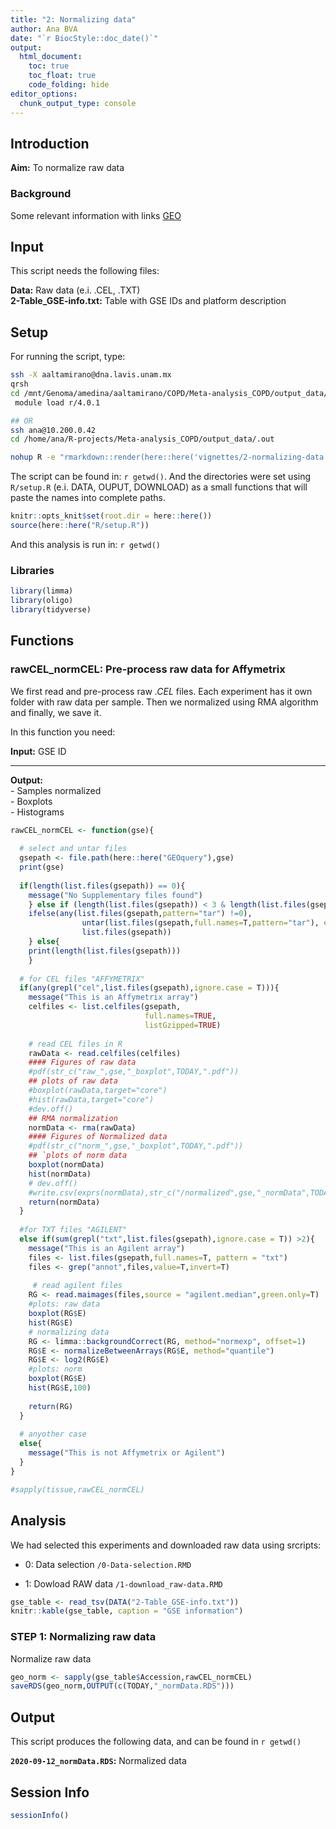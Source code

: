 ```yaml
---
title: "2: Normalizing data"
author: Ana BVA
date: "`r BiocStyle::doc_date()`"
output:
  html_document:
    toc: true
    toc_float: true
    code_folding: hide
editor_options: 
  chunk_output_type: console
---
```


## Introduction

<div class="alert alert-info">
  <strong>Aim:</strong> To normalize raw data
</div>

### Background 

Some relevant information with links [GEO](https://www.ncbi.nlm.nih.gov/geo/)


## Input

This script needs the following files:

<div class="alert alert-warning">
  <strong>Data:</strong> Raw data (e.i. .CEL, .TXT)  
  <strong>2-Table_GSE-info.txt:</strong> Table with GSE IDs and platform description 
</div>



## Setup

For running the script, type:

```bash
ssh -X aaltamirano@dna.lavis.unam.mx
qrsh
cd /mnt/Genoma/amedina/aaltamirano/COPD/Meta-analysis_COPD/output_data/.out
 module load r/4.0.1 

## OR
ssh ana@10.200.0.42
cd /home/ana/R-projects/Meta-analysis_COPD/output_data/.out

nohup R -e "rmarkdown::render(here::here('vignettes/2-normalizing-data.RMD'))" > output_data/.out/2-normalizing-data.out &
```

The script can be found in: `r getwd() `. And the directories were set using
`R/setup.R` (e.i. DATA, OUPUT, DOWNLOAD) as a small functions that will paste the names into complete paths.

```r
knitr::opts_knit$set(root.dir = here::here())
source(here::here("R/setup.R"))
```

And this analysis is run in: `r getwd() `

### Libraries

```r
library(limma)
library(oligo)
library(tidyverse)
```


## Functions


### **rawCEL_normCEL**: Pre-process raw data for Affymetrix 

We first read and pre-process raw *.CEL* files. Each experiment has it own 
folder with raw data per sample. Then we normalized using RMA algorithm and 
finally, we save it. 

In this function you need:

<div class="alert alert-warning">
  <strong>Input:</strong> GSE ID   
  <hr>
  <strong>Output:</strong>  
  - Samples normalized  
  - Boxplots  
  - Histograms 
</div>


```r
rawCEL_normCEL <- function(gse){
  
  # select and untar files
  gsepath <- file.path(here::here("GEOquery"),gse)
  print(gse)
  
  if(length(list.files(gsepath)) == 0){
    message("No Supplementary files found")
    } else if (length(list.files(gsepath)) < 3 & length(list.files(gsepath)) != 0 ){
    ifelse(any(list.files(gsepath,pattern="tar") !=0),
                untar(list.files(gsepath,full.names=T,pattern="tar"), exdir=gsepath),
                list.files(gsepath))
    } else{
    print(length(list.files(gsepath)))
    }
  
  # for CEL files "AFFYMETRIX"
  if(any(grepl("cel",list.files(gsepath),ignore.case = T))){
    message("This is an Affymetrix array")
    celfiles <- list.celfiles(gsepath,
                              full.names=TRUE,
                              listGzipped=TRUE)
    
    # read CEL files in R
    rawData <- read.celfiles(celfiles)
    #### Figures of raw data
    #pdf(str_c("raw_",gse,"_boxplot",TODAY,".pdf"))
    ## plots of raw data
    #boxplot(rawData,target="core")
    #hist(rawData,target="core")
    #dev.off()
    ## RMA normalization
    normData <- rma(rawData)
    #### Figures of Normalized data
    #pdf(str_c("norm_",gse,"_boxplot",TODAY,".pdf"))
    ## `plots of norm data
    boxplot(normData)
    hist(normData)
    # dev.off()
    #write.csv(exprs(normData),str_c("/normalized",gse,"_normData",TODAY,".tx  t"),quote=F)
    return(normData)
  }
  
  #for TXT files "AGILENT"
  else if(sum(grepl("txt",list.files(gsepath),ignore.case = T)) >2){
    message("This is an Agilent array")
    files <- list.files(gsepath,full.names=T, pattern = "txt")
    files <- grep("annot",files,value=T,invert=T)
   
     # read agilent files
    RG <- read.maimages(files,source = "agilent.median",green.only=T)
    #plots: raw data
    boxplot(RG$E)
    hist(RG$E)
    # normalizing data
    RG <- limma::backgroundCorrect(RG, method="normexp", offset=1)
    RG$E <- normalizeBetweenArrays(RG$E, method="quantile")
    RG$E <- log2(RG$E)
    #plots: norm
    boxplot(RG$E)
    hist(RG$E,100)
    
    return(RG)
  }
  
  # anyother case
  else{
    message("This is not Affymetrix or Agilent")
  }
}

#sapply(tissue,rawCEL_normCEL)

```


## Analysis

We had selected this experiments and downloaded raw data using srcripts:

- 0: Data selection `/0-Data-selection.RMD`

- 1: Dowload RAW data `/1-download_raw-data.RMD`


```r
gse_table <- read_tsv(DATA("2-Table_GSE-info.txt"))
knitr::kable(gse_table, caption = "GSE information")
```

### STEP 1: Normalizing raw data

Normalize raw data

```r
geo_norm <- sapply(gse_table$Accession,rawCEL_normCEL)
saveRDS(geo_norm,OUTPUT(c(TODAY,"_normData.RDS")))
```


## Output

This script produces the following data, and can be found in `r getwd() ` 

<div class="alert alert-success">
  <strong>`2020-09-12_normData.RDS`:</strong> Normalized data 
</div>

## Session Info

```r
sessionInfo()
```





